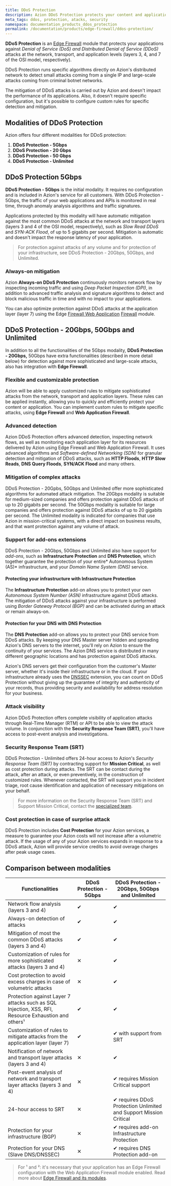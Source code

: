```yaml
---
title: DDoS Protection
description: Azion DDoS Protection protects your content and applications from Distributed Denial of Service (DDoS) attacks.
meta_tags: ddos, protection, atacks, security
namespace: documentation_products_ddos_protection
permalink: /documentation/products/edge-firewall/ddos-protection/
---
```


**DDoS Protection** is an [Edge Firewall](/en/documentation/edge-firewall/) module that protects your applications against *Denial of Service (DoS) and Distributed Denial of Service (DDoS)* attacks at the network, transport, and application levels (layers 3, 4, and 7 of the OSI model, respectively).

DDoS Protection runs specific algorithms directly on Azion's distributed network to detect small attacks coming from a single IP and large-scale attacks coming from criminal botnet networks.

The mitigation of DDoS attacks is carried out by Azion and doesn't impact the performance of its applications. Also, it doesn't require specific configuration, but it's possible to configure custom rules for specific detection and mitigation.

## Modalities of DDoS Protection

Azion offers four different modalities for DDoS protection:

1. **DDoS Protection - 5Gbps**
2. **DDoS Protection - 20 Gbps**
3. **DDoS Protection - 50 Gbps**
4. **DDoS Protection - Unlimited**

## DDoS Protection 5Gbps

**DDoS Protection - 5Gbps** is the initial modality. It requires no configuration and is included in Azion's service for all customers. With DDoS Protection - 5Gbps, the traffic of your web applications and APIs is monitored in real time, through anomaly analysis algorithms and traffic signatures.

Applications protected by this modality will have automatic mitigation against the most common DDoS attacks at the network and transport layers (layers 3 and 4 of the OSI model, respectively), such as *Slow Read DDoS* and *SYN-ACK Flood*, of up to 5 gigabits per second. Mitigation is automatic and doesn't impact the response latency of your application.

> For protection against attacks of any volume and for protection of your infrastructure, see DDoS Protection - 20Gbps, 50Gbps, and Unlimited.

### Always-on mitigation

Azion **Always-on DDoS Protection** continuously monitors network flow by inspecting incoming traffic and using *Deep Packet Inspection (DPI)*, in addition to advanced traffic analysis and signature algorithms to detect and block malicious traffic in time and with no impact to your applications.

You can also optimize protection against DDoS attacks at the application layer (layer 7) using the Edge [Firewall Web Application](/pt-br/documentacao/produtos/edge-firewall/web-application-firewall/) [Firewall](/pt-br/documentacao/produtos/edge-firewall/) module.

## DDoS Protection - 20Gbps, 50Gbps and Unlimited

In addition to all the functionalities of the 5Gbps modality, **DDoS Protection - 20Gbps,** 50Gbps have extra functionalities (described in more detail below) for detection against more sophisticated and large-scale attacks, also has integration with **Edge Firewall**.

### Flexible and customizable protection

Azion will be able to apply customized rules to mitigate sophisticated attacks from the network, transport and application layers. These rules can be applied instantly, allowing you to quickly and efficiently protect your content or application. You can implement custom rules to mitigate specific attacks, using **Edge Firewall** and **Web Application Firewall**.

### Advanced detection

Azion DDoS Protection offers advanced detection, inspecting network flows, as well as monitoring each application layer for its resources delivered by Azion using Edge Firewall and Web Application Firewall. It uses advanced algorithms and *Software-defined Networking (SDN)* for granular detection and mitigation of DDoS attacks, such as **HTTP Floods**, **HTTP Slow Reads**, **DNS Query Floods**, **SYN/ACK Flood** and many others.

### Mitigation of complex attacks

DDoS Protection - 20Gpbs, 50Gbps and Unlimited offer more sophisticated algorithms for automated attack mitigation. The 20Gbps modality is suitable for medium-sized companies and offers protection against DDoS attacks of up to 20 gigabits per second. The 50Gbps modality is suitable for large companies and offers protection against DDoS attacks of up to 20 gigabits per second. The Unlimited modality is indicated for companies that use Azion in mission-critical systems, with a direct impact on business results, and that want protection against any volume of attack.

### Support for add-ons extensions

DDoS Protection - 20Gbps, 50Gbps and Unlimited also have support for *add-ons*, such as **Infrastructure Protection** and **DNS Protection**, which together guarantee the protection of your entire* Autonomous System (AS)* infrastructure, and your *Domain Name System (DNS)* service.

#### Protecting your infrastructure with Infrastructure Protection

The **Infrastructure Protection** add-on allows you to protect your own *Autonomous System Number (ASN)* infrastructure against DDoS attacks. The mitigation of DDoS attacks against your infrastructure is performed using *Border Gateway Protocol (BGP)* and can be activated during an attack or remain always-on.

#### Protection for your DNS with DNS Protection

The **DNS Protection** add-on allows you to protect your DNS service from DDoS attacks. By keeping your DNS Master server hidden and spreading Azion's DNS servers to the internet, you'll rely on Azion to ensure the continuity of your services. The Azion DNS service is distributed in many different geographic locations and has protection against DDoS attacks.

Azion's DNS servers get their configuration from the customer's Master server, whether it's inside their infrastructure or in the cloud. If your infrastructure already uses the [DNSSEC](/pt-br/documentacao/produtos/intelligent-dns/compatibilidade-dnssec/) extension, you can count on DDoS Protection without giving up the guarantee of integrity and authenticity of your records, thus providing security and availability for address resolution for your business.

### Attack visibility

Azion DDoS Protection offers complete visibility of application attacks through Real-Time Manager (RTM) or API to be able to view the attack volume. In conjunction with the **Security Response Team (SRT)**, you'll have access to post-event analysis and investigations.

### Security Response Team (SRT)

DDoS Protection - Unlimited offers 24-hour access to Azion's *Security Response Team (SRT)* by contracting support for **Mission Critical**, as well as cost protection during attacks. The SRT can be contact during the attack, after an attack, or even preventively, in the construction of customized rules. Whenever contacted, the SRT will support you in incident triage, root cause identification and application of necessary mitigations on your behalf.

> For more information on the Security Response Team (SRT) and Support Mission Critical, contact the [specialized team](https://www.azion.com/en/support/).

### Cost protection in case of surprise attack

DDoS Protection includes **Cost Protection** for your Azion services, a measure to guarantee your Azion costs will not increase after a volumetric attack. If the usage of any of your Azion services expands in response to a DDoS attack, Azion will provide service credits to avoid overage charges after peak usage cases.

## Comparison between modalities

| Functionalities | DDoS Protection - 5Gbps | DDoS Protection - 20Gbps, 50Gbps and Unlimited |
|-----------------|-------------------------|------------------------------------------------|
| Network flow analysis (layers 3 and 4) | ✔︎ | ✔︎ |
| Always-on detection of attacks | ✔︎ | ✔︎ |
| Mitigation of most the common DDoS attacks (layers 3 and 4) | ✔︎ | ✔︎ |
| Customization of rules for more sophisticated attacks (layers 3 and 4) | ✕ | ✔︎ |
| Cost protection to avoid excess charges in case of volumetric attacks | ✕ | ✔︎ |
| Protection against Layer 7 attacks such as SQL Injection, XSS, RFI, Resource Exhaustion and others¹ | ✔︎ | ✔︎ |
| Customization of rules to mitigate attacks from the application layer (layer 7) | ✔︎ | ✔ with support from SRT |
| Notification of network and transport layer attacks (layers 3 and 4) | ✕ | ✔︎ |
| Post-event analysis of network and transport layer attacks (layers 3 and 4) | ✕ | ✔ requires Mission Critical support |
| 24-hour access to SRT | ✕ | ✔ requires DDoS Protection Unlimited and Support Mission Critical |
| Protection for your infrastructure (BGP) | ✕ | ✔ requires add-on Infrastructure Protection |
| Protection for your DNS (Slave DNS/DNSSEC) | ✕ | ✔ requires DNS Protection add-on |

> For ¹ and ²: it's necessary that your application has an Edge Firewall configuration with the Web Application Firewall module enabled. Read more about [Edge Firewall and its modules](/en/documentation/produtos/edge-firewall/).

